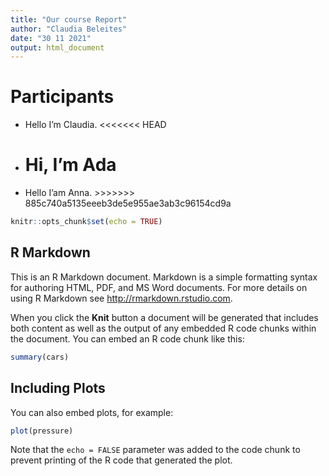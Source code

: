 ```yaml
---
title: "Our course Report"
author: "Claudia Beleites"
date: "30 11 2021"
output: html_document
---
```


# Participants

- Hello I'm Claudia.
<<<<<<< HEAD
- Hi, I'm Ada
=======
- Hello I'am Anna.
>>>>>>> 885c740a5135eeeb3de5e955ae3ab3c96154cd9a



```r
knitr::opts_chunk$set(echo = TRUE)
```

## R Markdown

This is an R Markdown document. Markdown is a simple formatting syntax for authoring HTML, PDF, and MS Word documents. For more details on using R Markdown see <http://rmarkdown.rstudio.com>.

When you click the **Knit** button a document will be generated that includes both content as well as the output of any embedded R code chunks within the document. You can embed an R code chunk like this:

```r
summary(cars)
```

## Including Plots

You can also embed plots, for example:

```r
plot(pressure)
```

Note that the `echo = FALSE` parameter was added to the code chunk to prevent printing of the R code that generated the plot.
